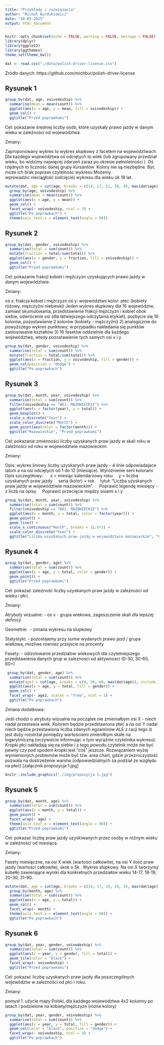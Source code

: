 ```yaml
---
title: "Przykłady i rozwiązania"
author: "Michał Burdukiewicz"
date: "18-05-2025"
output: html_document
---
```


```r
knitr::opts_chunk$set(echo = FALSE, warning = FALSE, message = FALSE)
library(dplyr)
library(ggplot2)
library(ggthemes)
theme_set(theme_bw())
```

```r
dat <- read.csv("./data/polish-driver-license.csv") 
```

Źródło danych: https://github.com/michbur/polish-driver-license

## Rysunek 1

```r
group_by(dat, age, voivodeship) %>% 
  summarise(mean = mean(count)) %>% 
  ggplot(aes(x = age, y = mean, fill = voivodeship)) +
  geom_col() +
  ggtitle("Przed poprawkami")
```

Cel: pokazanie średniej liczby osób, które uzyskały prawo jazdy w danym wieku w zależności od województwa.

Zmiany:

Zaproponowany wykres to wykres słupkowy z facetem na województwach.
Dla każdego województwa oś odciętych to wiek (lub zgrupowany przedział wieku, bo widzimy najwięcej zdarzeń zaraz po okresie pełnoletności ) 
Oś rzędnych to licznośc danej grupy kursantów 
Kolory nie są niezbędne. Byc może ich brak poprawi czytelnośc wykresu
Możemy wprowadzic nieciągłość (odcięcie) wykresu dla wieku ok 18 lat. 

```r
mutate(dat, age = cut(age, breaks = c(14, 17, 21, 30, 49, max(dat$age)), include.lowest = TRUE)) %>% 
  group_by(age, voivodeship) %>% 
  summarise(mean = mean(count)) %>% 
  ggplot(aes(x = age, y = mean)) +
  geom_col() +
  facet_wrap(~ voivodeship, ncol = 3) +
  ggtitle("Po poprawkach") +
  theme(axis.text.x = element_text(angle = 90))
```

## Rysunek 2

```r
group_by(dat, gender, voivodeship) %>% 
  summarise(total = sum(count)) %>% 
  mutate(fraction = total/sum(total)) %>% 
  ggplot(aes(x = gender, y = fraction, fill = voivodeship)) +
  geom_col() +
  ggtitle("Przed poprawkami")
```

Cel: pokazanie frakcji kobiet i mężczyzn uzyskujących prawo jazdy w danym województwie.

Zmiany: 

oś x: frakcja kobiet i mężczyzn
oś y: województwo
kolor: płec (kobiety różowy, mężczyźni niebieski)
Jeden wykres słupkowy dla 16 województw, zamiast skumulowania, przedstawienie frakcji mężczyzn i kobiet obok siebie, odwrócenie osi (dla łatwiejszego odczytania etykiet), pozbycie się 16 kolorów, pozostawienie 2 kolorów (kobiety - mężczyźni)
2) analogicznie do powyższego wykres punktowy, w przypadku nakładania się punktów zastosowanie kształtów
3) 16 fasetów oddzielnie dla każdego województwa, wtedy pozostawienie tych samych osi x i y


```r
group_by(dat, gender, voivodeship) %>% 
  summarise(total = sum(count)) %>% 
  mutate(fraction = total/sum(total)) %>% 
  ggplot(aes(x = fraction, y = voivodeship, fill = gender)) +
  geom_col(position = "dodge") +
  ggtitle("Po poprawkach") 
```

## Rysunek 3

```r
group_by(dat, month, year, voivodeship) %>% 
  summarise(total = sum(count)) %>% 
  filter(voivodeship == "WOJ. MAZOWIECKIE") %>% 
  ggplot(aes(x = factor(year), y = total)) +
  geom_boxplot() +
  scale_x_discrete("Year") +
  scale_color_discrete("Month") +
  geom_point(aes(color = factor(month))) +
  ggtitle("Mazowieckie", "Przed poprawkami")
```

Cel: pokazanie zmienności liczby uzyskanych praw jazdy w skali roku w zależności od roku w województwie mazowieckim.

Zmiany:

Opis: wykres liniowy liczby uzyskanych praw jazdy - 4 linie odpowiadajace latom a na osi odciętych od 1 do 12 (miesiące). Wyróżnienie serii kolorami
Opis szczegółowy: 
    x = miesiąc kalendarzowy roku
    y = liczba uzyskanych praw jazdy
    seria (kolor) = rok
    tytuł: "Liczba uzyskanych praw jazdy w województwie mazowieckim".
    Poprawić legendę miesięcy - z liczb na opisy
    Poprawić przecięcie między osiami x i y

```r
group_by(dat, month, year, voivodeship) %>% 
  summarise(total = sum(count)) %>% 
  filter(voivodeship == "WOJ. MAZOWIECKIE") %>% 
  ggplot(aes(x = month, y = total, color = factor(year))) +
  geom_point() +
  geom_line() +
  scale_x_continuous("Month", breaks = 1L:6*2) +
  scale_color_discrete("Year") +
  ggtitle("Liczba uzyskanych praw jazdy w województwie mazowieckim", "Po poprawkach")
```


## Rysunek 4

```r
group_by(dat, gender, age) %>% 
  summarise(total = sum(count)) %>% 
  ggplot(aes(x = age, y = total, color = gender)) +
  geom_point() +
  ggtitle("Przed poprawkami")

```

Cel: pokazać zależność liczby uzyskanych praw jazdy w zależności od wieku i płci.

Zmiany:

Atrybuty wizualne:
- os x - grupa wiekowa, zageszczenie skali dla lepszej definicji

Geometrie:
 - zmiana wykresu na slupkowy

Statystyki:
- pozostajemy przy sumie wydanych prawo jazd / grupa wiekowa, mozliwe rowniez przejscie na procenty

Fasety:
- odizolowanie przedzialow wiekowych dla czytelniejszego przedstawienia danych grup w zaleznosci od aktywnosci
(0-30, 30-60, 60+)


```r
 group_by(dat, gender, age) %>% 
  summarise(total = sum(count)) %>% 
  mutate(age2 = cut(age, breaks = c(0, 30, 60, max(dat$age)), include.lowest = TRUE)) %>%
  ggplot(aes(x = age, y = total, fill = gender)) +
  geom_col() +
  facet_wrap(~ age2, scales = "free", ncol = 1) +
  ggtitle("Po poprawkach") 

```

Zmiana dodatkowa:

Jeśli chodzi o atrybuty wizualne na początek nie zmieniałbym osi X - niech nadal przestawia wiek.  Kolorem będzie przedstawiona płeć a na osi Y nadal niech będzie przestawiona liczba zdanych egzaminów ALE z racji tego iż jest duży rozstrzał pomiędzy wartościami zmieniłbym skale na logarytmiczną (oczywiście informując o tym wyraźnie czytelnika wykresu). Kropki płci nakładają się na siebie i z tego powodu czytelnik może nie być pewny czy pod spodem kropki jest "coś" jeszcze. 
Rozwiązaniem wyżej wymienionych problemów może być tzw. area chart, gdzie przezroczystość pozwala na dostrzeżenie warstw (odpowiedzialnych za podział ze względu na płeć) [załącznik propozycja 1.jpg]

```r
knitr::include_graphics("./img/propozycja 1.jpg")
```


## Rysunek 5

```r
group_by(dat, month, age) %>% 
  summarise(total = sum(count)) %>% 
  ggplot(aes(x = month, y = total)) +
  geom_point() + 
  facet_wrap(~ age) +
  theme(axis.text.x = element_text(angle = 90)) +
  ggtitle("Przed poprawkami")
```

Cel: pokazać liczbę praw jazdy uzyskiwanych przez osoby w różnym wieku w zależności od miesiąca.

Zmiany: 

Fasety miesięczne, na osi X wiek (wartości całkowite), na osi Y ilość praw jazdy (wartości całkowite), skok o 5k . Wykres słupkowy. Na osi X tworzymy kubełki zawierające wyniki dla konkretnych przedziałów wieku 14-17, 18-19, 20-30, 31-90. 

```r
mutate(dat, age = cut(age, breaks = c(14, 17, 19, 20, 30, max(dat$age)), include.lowest = TRUE)) %>% 
  group_by(month, age) %>% 
  summarise(total = sum(count)) %>% 
  ggplot(aes(x = age, y = total)) +
  geom_col() + 
  facet_wrap(~ month) +
  theme(axis.text.x = element_text(angle = 90)) +
  ggtitle("Po poprawkach")
```


## Rysunek 6

```r
group_by(dat, year, gender, voivodeship) %>% 
  summarise(total = sum(count)) %>% 
  ggplot(aes(x = year, y = gender, fill = total)) +
  geom_tile(color = "black") +
  facet_wrap(~ voivodeship) +
  ggtitle("Przed poprawkami")
```

Cel: pokazać liczbę uzyskanych praw jazdy dla poszczególnych województw w zależności od płci i roku.

Zmiany:

pomysł 1. użycie mapy Polski, dla każdego województwa 4x2 kolumny po latach i podzielone na kobiety/mężczyzn (różne kolory)

```r
group_by(dat, year, gender, voivodeship) %>% 
  summarise(total = sum(count)) %>% 
  ggplot(aes(x = year, y = total, fill = gender)) +
  geom_col(color = "black", position = "dodge") +
  facet_wrap(~ voivodeship, ncol = 3) +
  ggtitle("Po poprawkach")
```
